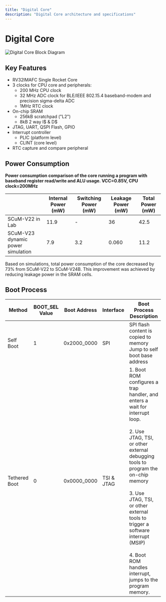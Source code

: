 ```yaml
---
title: "Digital Core"
description: "Digital Core architecture and specifications"
---
```


# Digital Core

![Digital Core Block Diagram](/images/2023-08-18T04-45-39-595Z.png)

## Key Features

- RV32IMAFC Single Rocket Core
- 3 clocks for CPU core and peripherals:
  - 200 MHz CPU clock
  - 32 MHz ADC clock for BLE/IEEE 802.15.4 baseband-modem and precision sigma-delta ADC
  - 1MHz RTC clock
- On-chip SRAM
  - 256kB scratchpad ("L2")
  - 8kB 2 way I$ & D$
- JTAG, UART, QSPI Flash, GPIO
- Interrupt controller
  - PLIC (platform level)
  - CLINT (core level)
- RTC capture and compare peripheral

## Power Consumption

**Power consumption comparison of the core running a program with baseband register read/write and ALU usage. VCC=0.85V, CPU clock=200MHz**

| | Internal Power (mW) | Switching Power (mW) | Leakage Power (mW) | Total Power (mW) |
|---|---|---|---|---|
| SCuM-V22 in Lab | 11.9 | - | 36 | 42.5 |
| SCuM-V23 dynamic power simulation | 7.9 | 3.2 | 0.060 | 11.2 |

Based on simulations, total power consumption of the core decreased by 73% from SCuM-V22 to SCuM-V24B. This improvement was achieved by reducing leakage power in the SRAM cells.

## Boot Process

| Method | BOOT_SEL Value | Boot Address | Interface | Boot Process Description |
|---|---|---|---|---|
| Self Boot | 1 | 0x2000_0000 | SPI | SPI flash content is copied to memory<br/>Jump to self boot base address |
| Tethered Boot | 0 | 0x0000_0000 | TSI & JTAG | 1. Boot ROM configures a trap handler, and enters a wait for interrupt loop.<br/><br/>2. Use JTAG, TSI, or other external debugging tools to program the on-chip memory<br/><br/>3. Use JTAG, TSI, or other external tools to trigger a software interrupt (MSIP)<br/><br/>4. Boot ROM handles interrupt, jumps to the program memory. |